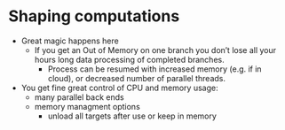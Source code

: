 
# Shaping computations

- Great magic happens here
  - If you get an Out of Memory on one branch you don't lose all your hours long data processing of completed branches.
    - Process can be resumed with increased memory (e.g. if in cloud), or decreased number of parallel threads.
- You get fine great control of CPU and memory usage:
  - many parallel back ends
  - memory managment options
    - unload all targets after use or keep in memory
